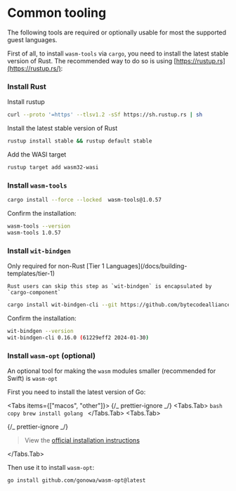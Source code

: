 
# Common tooling

The following tools are required or optionally usable for most the supported guest languages.

First of all, to install `wasm-tools` via `cargo`, you need to install the latest stable version of Rust. The recommended way to do so is using [https://rustup.rs](https://rustup.rs/):

<Steps>

### Install Rust

Install rustup

```bash copy
curl --proto '=https' --tlsv1.2 -sSf https://sh.rustup.rs | sh
```

Install the latest stable version of Rust

```bash copy
rustup install stable && rustup default stable
```

Add the WASI target

```bash copy
rustup target add wasm32-wasi
```

### Install `wasm-tools`

```bash copy
cargo install --force --locked  wasm-tools@1.0.57
```

Confirm the installation:

```bash
wasm-tools --version
wasm-tools 1.0.57
```

### Install `wit-bindgen`

<Callout type="info">
    Only required for non-Rust [Tier 1 Languages](/docs/building-templates/tier-1)

    Rust users can skip this step as `wit-bindgen` is encapsulated by `cargo-component`

</Callout>

```bash copy
cargo install wit-bindgen-cli --git https://github.com/bytecodealliance/wit-bindgen --force --rev 61229eff20fdbc2fe7dac12a269cf7cea24e39d0
```

Confirm the installation:

```bash
wit-bindgen --version
wit-bindgen-cli 0.16.0 (61229eff2 2024-01-30)
```

</Steps>

### Install `wasm-opt` (optional)

An optional tool for making the `wasm` modules smaller (recommended for Swift) is `wasm-opt`

First you need to install the latest version of Go:

<Tabs items={["macos", "other"]}>
{/_ prettier-ignore _/}
<Tabs.Tab>
`bash copy
    brew install golang
    `
</Tabs.Tab>
<Tabs.Tab>

{/_ prettier-ignore _/}

> View the [official installation instructions](https://go.dev/doc/install)

</Tabs.Tab>
</Tabs>

Then use it to install `wasm-opt`:

```bash copy
go install github.com/gonowa/wasm-opt@latest
```
